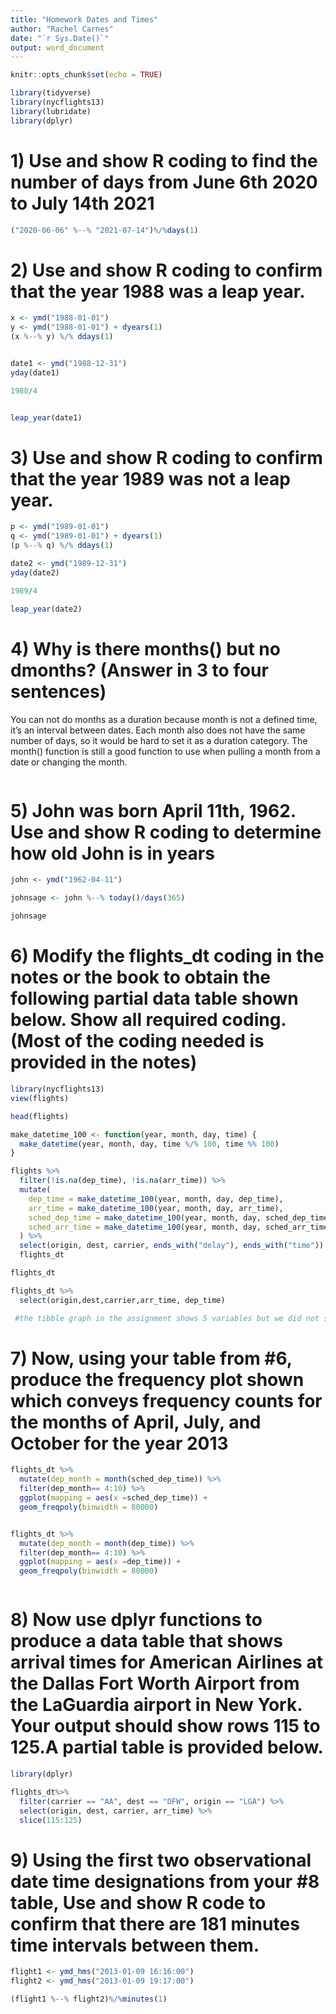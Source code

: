 ---
title: "Homework Dates and Times"
author: "Rachel Carnes"
date: "`r Sys.Date()`"
output: word_document
---

```{r setup, include=FALSE}
knitr::opts_chunk$set(echo = TRUE)

library(tidyverse)
library(nycflights13)
library(lubridate)
library(dplyr)
```
# 1) Use and show R coding to find the number of days from June 6th 2020 to July 14th 2021

```{r}
("2020-06-06" %--% "2021-07-14")%/%days(1)

```
# 2) Use and show R coding to confirm that the year 1988 was a leap year.

```{r}
x <- ymd("1988-01-01")
y <- ymd("1988-01-01") + dyears(1)
(x %--% y) %/% ddays(1)


date1 <- ymd("1988-12-31")
yday(date1)

1988/4


leap_year(date1)


```

# 3) Use and show R coding to confirm that the year 1989 was not a leap year.

```{r}
p <- ymd("1989-01-01")
q <- ymd("1989-01-01") + dyears(1)
(p %--% q) %/% ddays(1)

date2 <- ymd("1989-12-31")
yday(date2)

1989/4

leap_year(date2)

```

# 4)  Why is there months() but no dmonths? (Answer in 3 to four sentences)

You can not do months as a duration because month is not a defined time, it's an interval between dates. Each month also does not have the same number of days, so it would be hard to set it as a duration category. The month() function is still a good function to use when pulling a month from a date or changing the month. 

```{r}


```

# 5)  John was born April 11th, 1962. Use and show R coding to determine how old John is in years

```{r}
john <- ymd("1962-04-11")

johnsage <- john %--% today()/days(365)

johnsage


```

# 6) Modify the flights_dt coding in the notes or the book to obtain the following partial data table shown below.  Show all required coding. (Most of the coding needed is provided in the notes)

```{r}
library(nycflights13)
view(flights)
```

```{r}
head(flights)

make_datetime_100 <- function(year, month, day, time) {
  make_datetime(year, month, day, time %/% 100, time %% 100)
}

flights %>% 
  filter(!is.na(dep_time), !is.na(arr_time)) %>% 
  mutate(
    dep_time = make_datetime_100(year, month, day, dep_time),
    arr_time = make_datetime_100(year, month, day, arr_time),
    sched_dep_time = make_datetime_100(year, month, day, sched_dep_time),
    sched_arr_time = make_datetime_100(year, month, day, sched_arr_time)
  ) %>% 
  select(origin, dest, carrier, ends_with("delay"), ends_with("time")) ->
  flights_dt

flights_dt

flights_dt %>%
  select(origin,dest,carrier,arr_time, dep_time)

 #the tibble graph in the assignment shows 5 variables but we did not see which variable you used. I just added the 4 that were shown in the picture. 

```

# 7) Now, using your table from #6, produce the frequency plot shown which conveys frequency counts for the months of April, July, and October for the year 2013

```{r}


flights_dt %>% 
  mutate(dep_month = month(sched_dep_time)) %>% 
  filter(dep_month== 4:10) %>%
  ggplot(mapping = aes(x =sched_dep_time)) +
  geom_freqpoly(binwidth = 80000)


flights_dt %>% 
  mutate(dep_month = month(dep_time)) %>% 
  filter(dep_month== 4:10) %>%
  ggplot(mapping = aes(x =dep_time)) +
  geom_freqpoly(binwidth = 80000)



```

# 8) Now use dplyr functions to produce a data table that shows arrival times for American Airlines at the Dallas Fort Worth Airport from the LaGuardia airport in New York. Your output should show rows 115 to 125.A partial table is provided below.

```{r}
library(dplyr)

flights_dt%>% 
  filter(carrier == "AA", dest == "DFW", origin == "LGA") %>% 
  select(origin, dest, carrier, arr_time) %>% 
  slice(115:125)


```

# 9) Using the first two observational date time designations from your #8 table, Use and show R code to confirm that there are 181 minutes time intervals between them.

```{r}
flight1 <- ymd_hms("2013-01-09 16:16:00")
flight2 <- ymd_hms("2013-01-09 19:17:00")

(flight1 %--% flight2)%/%minutes(1)

```

